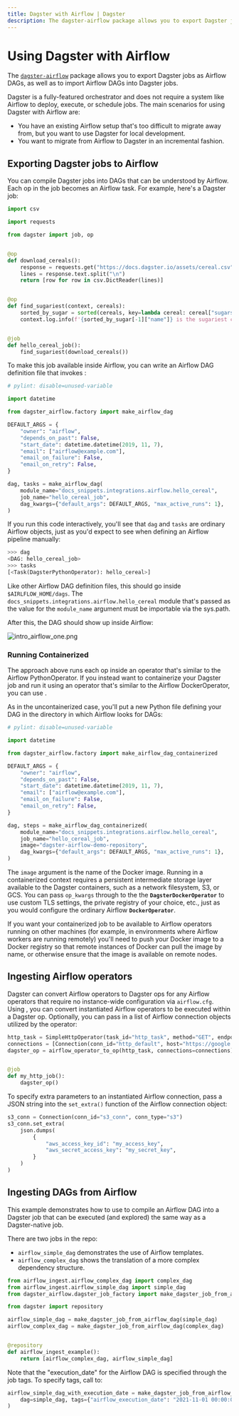 ```yaml
---
title: Dagster with Airflow | Dagster
description: The dagster-airflow package allows you to export Dagster jobs as Airflow DAGs, as well as to import Airflow DAGs into Dagster jobs.
---
```


# Using Dagster with Airflow

<CodeReferenceLink filePath="examples/airflow_ingest" />

The [`dagster-airflow`](/\_apidocs/libraries/dagster-airflow) package allows you to export Dagster jobs as Airflow DAGs, as well as to import Airflow DAGs into Dagster jobs.

Dagster is a fully-featured orchestrator and does not require a system like Airflow to deploy, execute, or schedule jobs. The main scenarios for using Dagster with Airflow are:

- You have an existing Airflow setup that's too difficult to migrate away from, but you want to use Dagster for local development.
- You want to migrate from Airflow to Dagster in an incremental fashion.

## Exporting Dagster jobs to Airflow

You can compile Dagster jobs into DAGs that can be understood by Airflow. Each op in the job becomes an Airflow task. For example, here's a Dagster job:

```python file=/integrations/airflow/hello_cereal.py
import csv

import requests

from dagster import job, op


@op
def download_cereals():
    response = requests.get("https://docs.dagster.io/assets/cereal.csv")
    lines = response.text.split("\n")
    return [row for row in csv.DictReader(lines)]


@op
def find_sugariest(context, cereals):
    sorted_by_sugar = sorted(cereals, key=lambda cereal: cereal["sugars"])
    context.log.info(f'{sorted_by_sugar[-1]["name"]} is the sugariest cereal')


@job
def hello_cereal_job():
    find_sugariest(download_cereals())
```

To make this job available inside Airflow, you can write an Airflow DAG definition file that invokes <PyObject module="dagster_airflow" object="make_airflow_dag" />:

```python file=/integrations/airflow/hello_cereal_dag.py
# pylint: disable=unused-variable

import datetime

from dagster_airflow.factory import make_airflow_dag

DEFAULT_ARGS = {
    "owner": "airflow",
    "depends_on_past": False,
    "start_date": datetime.datetime(2019, 11, 7),
    "email": ["airflow@example.com"],
    "email_on_failure": False,
    "email_on_retry": False,
}

dag, tasks = make_airflow_dag(
    module_name="docs_snippets.integrations.airflow.hello_cereal",
    job_name="hello_cereal_job",
    dag_kwargs={"default_args": DEFAULT_ARGS, "max_active_runs": 1},
)
```

If you run this code interactively, you'll see that `dag` and `tasks` are ordinary Airflow objects, just as you'd expect to see when defining an Airflow pipeline manually:

```python
>>> dag
<DAG: hello_cereal_job>
>>> tasks
[<Task(DagsterPythonOperator): hello_cereal>]
```

Like other Airflow DAG definition files, this should go inside `$AIRLFLOW_HOME/dags`. The `docs_snippets.integrations.airflow.hello_cereal` module that's passed as the value for the `module_name` argument must be importable via the sys.path.

After this, the DAG should show up inside Airflow:

<Image
alt="intro_airflow_one.png"
src="/images/deploying/intro_airflow_one.png"
width={1272}
height={868}
/>

### Running Containerized

The approach above runs each op inside an operator that's similar to the Airflow PythonOperator. If you instead want to containerize your Dagster job and run it using an operator that's similar to the Airflow DockerOperator, you can use <PyObject module="dagster_airflow" object="make_airflow_dag_containerized" />.

As in the uncontainerized case, you'll put a new Python file defining your DAG in the directory in which Airflow looks for DAGs:

```python file=/integrations/airflow/containerized.py
# pylint: disable=unused-variable

import datetime

from dagster_airflow.factory import make_airflow_dag_containerized

DEFAULT_ARGS = {
    "owner": "airflow",
    "depends_on_past": False,
    "start_date": datetime.datetime(2019, 11, 7),
    "email": ["airflow@example.com"],
    "email_on_failure": False,
    "email_on_retry": False,
}

dag, steps = make_airflow_dag_containerized(
    module_name="docs_snippets.integrations.airflow.hello_cereal",
    job_name="hello_cereal_job",
    image="dagster-airflow-demo-repository",
    dag_kwargs={"default_args": DEFAULT_ARGS, "max_active_runs": 1},
)
```

The `image` argument is the name of the Docker image. Running in a containerized context requires a persistent intermediate storage layer available to the Dagster containers, such as a network filesystem, S3, or GCS. You can pass `op_kwargs` through to the the **`DagsterDockerOperator`** to use custom TLS settings, the private registry of your choice, etc., just as you would configure the ordinary Airflow **`DockerOperator`**.

If you want your containerized job to be available to Airflow operators running on other machines (for example, in environments where Airflow workers are running remotely) you'll need to push your Docker image to a Docker registry so that remote instances of Docker can pull the image by name, or otherwise ensure that the image is available on remote nodes.

## Ingesting Airflow operators

Dagster can convert Airflow operators to Dagster ops for any Airflow operators that require no instance-wide configuration via `airflow.cfg`. Using <PyObject module="dagster_airflow" object="airflow_operator_to_op"/>, you can convert instantiated Airflow operators to be executed within a Dagster op. Optionally, you can pass in a list of Airflow connection objects utilized by the operator:

```python file=../../airflow_ingest/airflow_operator_to_op.py startafter=start_operator_to_op_1 endbefore=end_operator_to_op_1
http_task = SimpleHttpOperator(task_id="http_task", method="GET", endpoint="images")
connections = [Connection(conn_id="http_default", host="https://google.com")]
dagster_op = airflow_operator_to_op(http_task, connections=connections)


@job
def my_http_job():
    dagster_op()
```

To specify extra parameters to an instantiated Airflow connection, pass a JSON string into the `set_extra()` function of the Airflow connection object:

```python file=../../airflow_ingest/airflow_operator_to_op.py startafter=start_operator_to_op_2 endbefore=end_operator_to_op_2
s3_conn = Connection(conn_id="s3_conn", conn_type="s3")
s3_conn.set_extra(
    json.dumps(
        {
            "aws_access_key_id": "my_access_key",
            "aws_secret_access_key": "my_secret_key",
        }
    )
)
```

## Ingesting DAGs from Airflow

This example demonstrates how to use <PyObject module="dagster_airflow" object="make_dagster_job_from_airflow_dag" /> to compile an Airflow DAG into a Dagster job that can be executed (and explored) the same way as a Dagster-native job.

There are two jobs in the repo:

- `airflow_simple_dag` demonstrates the use of Airflow templates.
- `airflow_complex_dag` shows the translation of a more complex dependency structure.

```python file=../../airflow_ingest/repo.py startafter=start_repo_marker_0 endbefore=end_repo_marker_0
from airflow_ingest.airflow_complex_dag import complex_dag
from airflow_ingest.airflow_simple_dag import simple_dag
from dagster_airflow.dagster_job_factory import make_dagster_job_from_airflow_dag

from dagster import repository

airflow_simple_dag = make_dagster_job_from_airflow_dag(simple_dag)
airflow_complex_dag = make_dagster_job_from_airflow_dag(complex_dag)


@repository
def airflow_ingest_example():
    return [airflow_complex_dag, airflow_simple_dag]
```

Note that the "execution_date" for the Airflow DAG is specified through the job tags. To specify tags, call to:

```python file=../../airflow_ingest/repo.py startafter=start_repo_marker_1 endbefore=end_repo_marker_1
airflow_simple_dag_with_execution_date = make_dagster_job_from_airflow_dag(
    dag=simple_dag, tags={"airflow_execution_date": "2021-11-01 00:00:00"}
)
```
